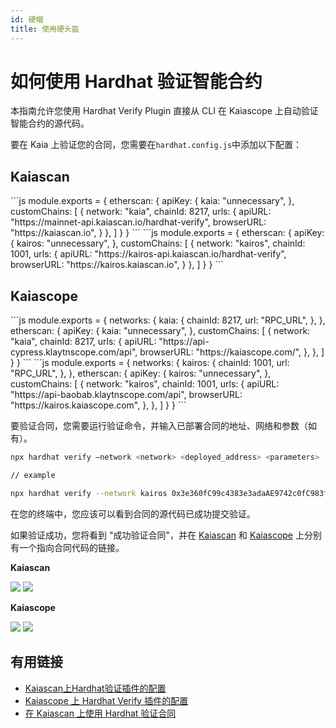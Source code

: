 ```yaml
---
id: 硬帽
title: 使用硬头盔
---
```



# 如何使用 Hardhat 验证智能合约

本指南允许您使用 Hardhat Verify Plugin 直接从 CLI 在 Kaiascope 上自动验证智能合约的源代码。

要在 Kaia 上验证您的合同，您需要在`hardhat.config.js`中添加以下配置：

## Kaiascan

<Tabs>
  <TabItem value="kaia-mainnet" label="主网">
    ```js
    module.exports = {
      etherscan: {
          apiKey: {
            kaia: "unnecessary",
          },
          customChains: [
            {
              network: "kaia",
              chainId: 8217,
              urls: {
                apiURL: "https://mainnet-api.kaiascan.io/hardhat-verify",
                browserURL: "https://kaiascan.io",
              }
            },
          ]
        }
    }
    ```
  </TabItem>

  <TabItem value="开罗测试网" label="启示录">
    ```js
    module.exports = {
      etherscan: {
          apiKey: {
            kairos: "unnecessary",
          },
          customChains: [
            {
              network: "kairos",
              chainId: 1001,
              urls: {
                apiURL: "https://kairos-api.kaiascan.io/hardhat-verify",
                browserURL: "https://kairos.kaiascan.io",
              }
            },
          ]
        }
    }
    ```
  </TabItem>
</Tabs>

## Kaiascope

<Tabs>
  <TabItem value="kaia-mainnet" label="主网">
    ```js
    module.exports = {
      networks: {
        kaia: {
          chainId: 8217,
          url: "RPC_URL",
        },
      },
      etherscan: {
        apiKey: {
          kaia: "unnecessary",
        },
        customChains: [
          {
            network: "kaia",
            chainId: 8217,
            urls: {
              apiURL: "https://api-cypress.klaytnscope.com/api",
              browserURL: "https://kaiascope.com/",
            },
          },
        ]
      }
    }
    ```
  </TabItem>

  <TabItem value="开罗测试网" label="启示录">
    ```js
    module.exports = {
      networks: {
        kairos: {
          chainId: 1001,
          url: "RPC_URL",
        },
      },
      etherscan: {
        apiKey: {
          kairos: "unnecessary",
        },
        customChains: [
          {
            network: "kairos",
            chainId: 1001,
            urls: {
              apiURL: "https://api-baobab.klaytnscope.com/api",
              browserURL: "https://kairos.kaiascope.com",
            },
          },
        ]
      }
    }
    ```
  </TabItem>
</Tabs>

要验证合同，您需要运行验证命令，并输入已部署合同的地址、网络和参数（如有）。

```bash
npx hardhat verify –network <network> <deployed_address> <parameters>

// example

npx hardhat verify --network kairos 0x3e360fC99c4383e3adaAE9742c0fC983fDAa0535
```

在您的终端中，您应该可以看到合同的源代码已成功提交验证。

如果验证成功，您将看到 "成功验证合同"，并在 [Kaiascan](https://kairos.kaiascan.io/address/0x3e360fC99c4383e3adaAE9742c0fC983fDAa0535?tabId=contract\&page=1) 和 [Kaiascope](https://baobab.klaytnscope.com/account/0x3e360fC99c4383e3adaAE9742c0fC983fDAa0535?tabId=contractCode) 上分别有一个指向合同代码的链接。

**Kaiascan**

![](/img/build/smart-contracts/verify/kaiascan-terminal.png)
![](/img/build/smart-contracts/verify/kaiascan-verify.png)

**Kaiascope**

![](/img/build/smart-contracts/verify/kaiascope-terminal.png)
![](/img/build/smart-contracts/verify/kaiascope-verify.png)

## 有用链接

* [Kaiascan上Hardhat验证插件的配置](https://docs.kaiascan.io/hardhat-verify)
* [Kaiascope 上 Hardhat Verify 插件的配置](https://docs.klaytnscope.com/contract/configuration-for-hardhat-verify-plugin)
* [在 Kaiascan 上使用 Hardhat 验证合同](https://klaytn.foundation/verifying-contracts-using-hardhat-on-klaytnscope)
